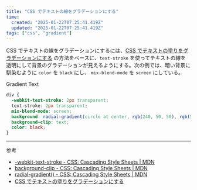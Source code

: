 ```yaml
---
title: "CSS でテキストの線をグラデーションにする"
time:
  created: "2025-01-22T07:25:41.419Z"
  updated: "2025-01-22T07:25:41.419Z"
tags: ["css", "gradient"]
---
```


CSS でテキストの線をグラデーションにするには、[CSS でテキストの塗りをグラデーションにする](/notes/css-gradient-text) の方法をベースに、`text-stroke` を使ってテキストの線を透明にして背景のグラデーションが見えるようにする。次の例では、暗い背景に馴染むように `color` を `black` にし、 `mix-blend-mode` を `screen` にしている。

<Preview codeblock dark>
  <div style={{
    WebkitTextStroke: "2px transparent",
    textStroke: "2px transparent",
    mixBlendMode: "screen",
    background: "radial-gradient(circle at top center, rgb(240, 50, 50), rgb(50, 50, 255))",
    backgroundClip: "text",
    color: "black",
    fontSize: "clamp(2rem, 4vw, 4rem)",
    textAlign: "center",
    fontWeight: "bold",
    lineHeight: "1.1",
  }}>
  Gradient Text
  </div>
</Preview>

```css
div {
  -webkit-text-stroke: 2px transparent;
  text-stroke: 2px transparent;
  mix-blend-mode: screen;
  background: radial-gradient(circle at center, rgb(240, 50, 50), rgb(50, 50, 255));
  background-clip: text;
  color: black;
}
```

---

参考

- [-webkit-text-stroke - CSS: Cascading Style Sheets | MDN](https://developer.mozilla.org/en-US/docs/Web/CSS/-webkit-text-stroke)
- [background-clip - CSS: Cascading Style Sheets | MDN](https://developer.mozilla.org/en-US/docs/Web/CSS/background-clip)
- [radial-gradient() - CSS: Cascading Style Sheets | MDN](https://developer.mozilla.org/en-US/docs/Web/CSS/gradient/radial-gradient)
- [CSS でテキストの塗りをグラデーションにする](/notes/css-gradient-text)
